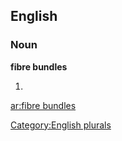 
==English==

===Noun===
'''fibre bundles'''

# {{plural of|[[fibre bundle]]}}

[[Category:English plurals]]

[[ar:fibre bundles]]